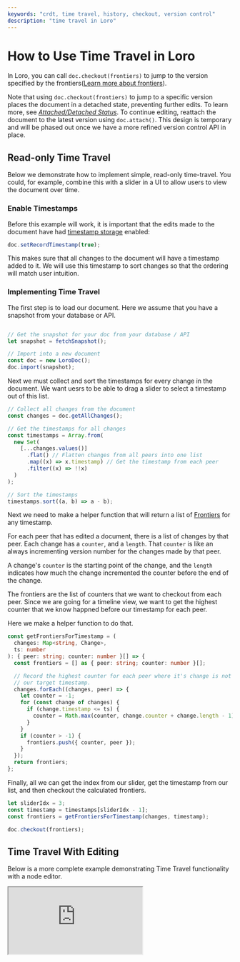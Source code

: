 ```yaml
---
keywords: "crdt, time travel, history, checkout, version control"
description: "time travel in Loro"
---
```


# How to Use Time Travel in Loro

In Loro, you can call `doc.checkout(frontiers)` to jump to the version specified
by the
frontiers([Learn more about frontiers](/docs/advanced/version_deep_dive#frontiers)).

Note that using `doc.checkout(frontiers)` to jump to a specific version places
the document in a detached state, preventing further edits. To learn more, see
[_Attached/Detached Status_](/docs/advanced/doc_state_and_oplog#attacheddetached-status).
To continue editing, reattach the document to the latest version using
`doc.attach()`. This design is temporary and will be phased out once we have a
more refined version control API in place.

## Read-only Time Travel

Below we demonstrate how to implement simple, read-only time-travel. You could,
for example, combine this with a slider in a UI to allow users to view the document
over time.

### Enable Timestamps

Before this example will work, it is important that the edits made to the document
have had [timestamp storage](/docs/advanced/timestamp) enabled:

```ts no_run
doc.setRecordTimestamp(true);
```

This makes sure that all changes to the document will have a timestamp added to it.
We will use this timestamp to sort changes so that the ordering will match user
intuition.

### Implementing Time Travel

The first step is to load our document. Here we assume that you have a snapshot from your database
or API.

```ts no_run

// Get the snapshot for your doc from your database / API
let snapshot = fetchSnapshot();

// Import into a new document
const doc = new LoroDoc();
doc.import(snapshot);
```

Next we must collect and sort the timestamps for every change in the document. We want uesrs to be
able to drag a slider to select a timestamp out of this list.

```ts no_run
// Collect all changes from the document
const changes = doc.getAllChanges();

// Get the timestamps for all changes
const timestamps = Array.from(
  new Set(
    [...changes.values()]
      .flat() // Flatten changes from all peers into one list
      .map((x) => x.timestamp) // Get the timestamp from each peer
      .filter((x) => !!x)
  )
);

// Sort the timestamps
timestamps.sort((a, b) => a - b);
```

Next we need to make a helper function that will return a list of
[Frontiers](/docs/advanced/version_deep_dive#frontiers) for any timestamp.

For each peer that has edited a document, there is a list of changes by that peer. Each change has a
`counter`, and a `length`. That `counter` is like an always incrementing version number for the
changes made by that peer.

A change's `counter` is the starting point of the change, and the `length` indicates how much the
change incremented the counter before the end of the change.

The frontiers are the list of counters that we want to checkout from each peer. Since we are going
for a timeline view, we want to get the highest counter that we know happned before our timestamp
for each peer.

Here we make a helper function to do that.

```ts
const getFrontiersForTimestamp = (
  changes: Map<string, Change>,
  ts: number
): { peer: string; counter: number }[] => {
  const frontiers = [] as { peer: string; counter: number }[];

  // Record the highest counter for each peer where it's change is not later than
  // our target timestamp.
  changes.forEach((changes, peer) => {
    let counter = -1;
    for (const change of changes) {
      if (change.timestamp <= ts) {
        counter = Math.max(counter, change.counter + change.length - 1);
      }
    }
    if (counter > -1) {
      frontiers.push({ counter, peer });
    }
  });
  return frontiers;
};
```

Finally, all we can get the index from our slider, get the timestamp from our list, and then
checkout the calculated frontiers.

```ts no_run
let sliderIdx = 3;
const timestamp = timestamps[sliderIdx - 1];
const frontiers = getFrontiersForTimestamp(changes, timestamp);

doc.checkout(frontiers);
```

## Time Travel With Editing

Below is a more complete example demonstrating Time Travel functionality with a node editor.

<iframe
  src="https://loro-react-flow-example.vercel.app/"
  onClick={() => {
    window.clarity?.("event", "play-time-travel");
  }}
  style={{
    width: "100%",
    height: 500,
    border: 0,
    borderRadius: 8,
    marginTop: 16,
    overflow: "hidden",
    filter: "invert(1) hue-rotate(180deg)",
  }}
  title="zxch3n/loro-react-flow-example/main"
  allow="accelerometer; ambient-light-sensor; camera; encrypted-media; geolocation; gyroscope; hid; microphone; midi; payment; usb; vr; xr-spatial-tracking"
  sandbox="allow-forms allow-modals allow-popups allow-presentation allow-same-origin allow-scripts"
></iframe>

